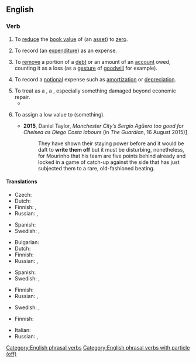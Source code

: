 {{also|writeoff|write-off}}

==English==
{{attention|en|The figurative definition is rubbish}}

===Verb===
{{en-verb|write<,,wrote,written> off}}

# {{lb|en|accounting|transitive}} To [[reduce]] the [[book value]] of (an [[asset]]) to [[zero]].
# {{lb|en|accounting|transitive}} To record (an [[expenditure]]) as an expense.
# {{lb|en|accounting|transitive}} To [[remove]] a portion of a [[debt]] or an amount of an [[account]] owed, counting it as a loss (as a [[gesture]] of [[goodwill]] for example).
# {{lb|en|accounting}} To record a [[notional]] expense such as [[amortization]] or [[depreciation]].
# To treat as a {{m|en|write-off}}, a {{m|en|total loss}}, especially something damaged beyond economic repair.
#* {{quote-journal|en|date=2020 May 20|title=Fleet News: Collision-damaged '800' at Wolverton|journal=Rail|page=25|text=The '800' received substantial collision damage, while the High Speed Train power car was '''written off'''.}}
# {{lb|en|figurative|transitive}} To assign a low value to (something).
#: {{ux|en|When Katya was injured, he '''wrote off''' the team's chances in the finals.}}
#* '''2015''', Daniel Taylor, ''Manchester City’s Sergio Agüero too good for Chelsea as Diego Costa labours'' (in ''The Guardian'', 16 August 2015)[http://www.theguardian.com/football/2015/aug/16/manchester-city-chelsea-premier-league-match-report]
#*: They have shown their staying power before and it would be daft to '''write them off''' but it must be disturbing, nonetheless, for Mourinho that his team are five points behind already and locked in a game of catch-up against the side that has just subjected them to a rare, old-fashioned beating.

====Translations====
{{trans-top|to reduce an asset's book value to zero}}
* Czech: {{t|cs|odepsat}}
* Dutch: {{t+|nl|afschrijven}}
* Finnish: {{t+|fi|poistaa}}, {{t|fi|[[alaskirjata]] [[nolla]]an}}
* Russian: {{t+|ru|спи́сывать|impf}}, {{t+|ru|списа́ть|pf}}
{{trans-mid}}
* Spanish: {{t-check|es|dar de baja}}
* Swedish: {{t+|sv|avskriva}}, {{t+|sv|skriva av}}
{{trans-bottom}}

{{trans-top|to record an expenditure as an expense}}
* Bulgarian: {{t+|bg|отписвам}}
* Dutch: {{t+|nl|declareren}}
* Finnish: {{t|fi|[[kirjata]] [[kuluksi]]}}
* Russian: {{t+|ru|спи́сывать|impf}}, {{t+|ru|списа́ть|pf}}
{{trans-mid}}
* Spanish: {{t-check|es|llevar a gasto}}
* Swedish: {{t+|sv|avskriva}}, {{t+|sv|skriva av}}
{{trans-bottom}}

{{trans-top|to record a notional expense}}
* Finnish: {{t+|fi|alaskirjata}}
* Russian: {{t+|ru|спи́сывать|impf}}, {{t+|ru|списа́ть|pf}}
{{trans-mid}}
* Swedish: {{t+|sv|avskriva}}, {{t+|sv|skriva av}}
{{trans-bottom}}

{{trans-top|to assign a low value to something}}
* Finnish: {{t+|fi|alaskirjata}}
{{trans-mid}}
* Italian: {{t|it|[[dare per]] [[perso]]}}
* Russian: {{t+|ru|спи́сывать|impf}}, {{t+|ru|списа́ть|pf}}
{{trans-bottom}}

[[Category:English phrasal verbs]]
[[Category:English phrasal verbs with particle (off)]]
